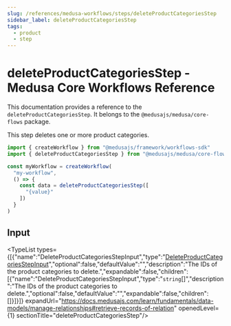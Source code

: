 ```yaml
---
slug: /references/medusa-workflows/steps/deleteProductCategoriesStep
sidebar_label: deleteProductCategoriesStep
tags:
  - product
  - step
---
```



# deleteProductCategoriesStep - Medusa Core Workflows Reference

This documentation provides a reference to the `deleteProductCategoriesStep`. It belongs to the `@medusajs/medusa/core-flows` package.

This step deletes one or more product categories.

```ts title="src/workflows/my-workflow.ts"
import { createWorkflow } from "@medusajs/framework/workflows-sdk"
import { deleteProductCategoriesStep } from "@medusajs/medusa/core-flows"

const myWorkflow = createWorkflow(
  "my-workflow",
  () => {
    const data = deleteProductCategoriesStep([
      "{value}"
    ])
  }
)
```
  

## Input

<TypeList types={[{"name":"DeleteProductCategoriesStepInput","type":"[DeleteProductCategoriesStepInput](../../../../types/core_flows.DeleteProductCategoriesStepInput/page.mdx)","optional":false,"defaultValue":"","description":"The IDs of the product categories to delete.","expandable":false,"children":[{"name":"DeleteProductCategoriesStepInput","type":"`string`[]","description":"The IDs of the product categories to delete.","optional":false,"defaultValue":"","expandable":false,"children":[]}]}]} expandUrl="https://docs.medusajs.com/learn/fundamentals/data-models/manage-relationships#retrieve-records-of-relation" openedLevel={1} sectionTitle="deleteProductCategoriesStep"/>
